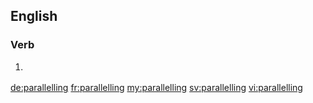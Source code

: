 ==English==

===Verb===
{{head|en|present participle}}

# {{label|en|British}} {{present participle of|parallel|lang=en|nocat=1}}

[[de:parallelling]]
[[fr:parallelling]]
[[my:parallelling]]
[[sv:parallelling]]
[[vi:parallelling]]